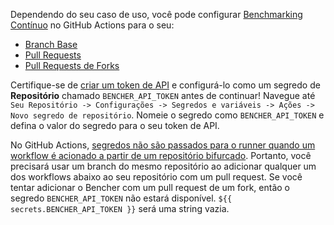 Dependendo do seu caso de uso, você pode configurar [Benchmarking Contínuo][continuous benchmarking] no GitHub Actions para o seu:

- [Branch Base][base branch]
- [Pull Requests][pull requests]
- [Pull Requests de Forks][fork pull requests]

Certifique-se de [criar um token de API][create an api token] e configurá-lo como um segredo de **Repositório** chamado `BENCHER_API_TOKEN` antes de continuar! Navegue até `Seu Repositório -> Configurações -> Segredos e variáveis -> Ações -> Novo segredo de repositório`. Nomeie o segredo como `BENCHER_API_TOKEN` e defina o valor do segredo para o seu token de API.

No GitHub Actions, [segredos não são passados para o runner quando um workflow é acionado a partir de um repositório bifurcado][github actions secrets]. Portanto, você precisará usar um branch do mesmo repositório ao adicionar qualquer um dos workflows abaixo ao seu repositório com um pull request. Se você tentar adicionar o Bencher com um pull request de um fork, então o segredo `BENCHER_API_TOKEN` não estará disponível. `${{ secrets.BENCHER_API_TOKEN }}` será uma string vazia.

[github actions secrets]: https://docs.github.com/en/actions/security-guides/using-secrets-in-github-actions#using-secrets-in-a-workflow

[continuous benchmarking]: /pt/docs/explanation/continuous-benchmarking/
[create an api token]: /pt/docs/how-to/claim/#create-an-api-token

[base branch]: #base-branch
[pull requests]: #pull-requests
[fork pull requests]: #pull-requests-from-forks